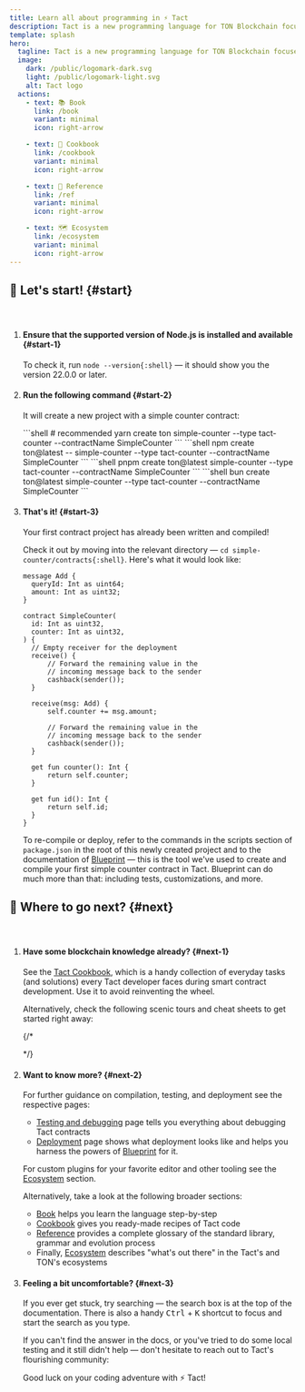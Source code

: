 ```yaml
---
title: Learn all about programming in ⚡ Tact
description: Tact is a new programming language for TON Blockchain focused on efficiency and simplicity. It is designed to be easy to learn and use, and to be a good fit for smart contracts.
template: splash
hero:
  tagline: Tact is a new programming language for TON Blockchain focused on efficiency and simplicity. It is designed to be easy to learn and use, and to be a good fit for smart contracts. Tact is a statically typed language with a simple syntax and a powerful type system.
  image:
    dark: /public/logomark-dark.svg
    light: /public/logomark-light.svg
    alt: Tact logo
  actions:
    - text: 📚 Book
      link: /book
      variant: minimal
      icon: right-arrow

    - text: 🍲 Cookbook
      link: /cookbook
      variant: minimal
      icon: right-arrow

    - text: 🔬 Reference
      link: /ref
      variant: minimal
      icon: right-arrow

    - text: 🗺️ Ecosystem
      link: /ecosystem
      variant: minimal
      icon: right-arrow
---
```



## 🚀 Let's start! {#start}

<p>ㅤ</p>

<Steps>

1. #### Ensure that the supported version of Node.js is installed and available {#start-1}

	 To check it, run `node --version{:shell}` — it should show you the version 22.0.0 or later.

2. #### Run the following command {#start-2}

   It will create a new project with a simple counter contract:

   <Tabs>
     <TabItem label="yarn" icon="seti:yarn">
       ```shell
       # recommended
       yarn create ton simple-counter --type tact-counter --contractName SimpleCounter
       ```
     </TabItem>
     <TabItem label="npm" icon="seti:npm">
       ```shell
       npm create ton@latest -- simple-counter --type tact-counter --contractName SimpleCounter
       ```
     </TabItem>
     <TabItem label="pnpm" icon="pnpm">
       ```shell
       pnpm create ton@latest simple-counter --type tact-counter --contractName SimpleCounter
       ```
     </TabItem>
     <TabItem label="bun" icon="bun">
       ```shell
       bun create ton@latest simple-counter --type tact-counter --contractName SimpleCounter
       ```
     </TabItem>
   </Tabs>

3. #### That's it! {#start-3}

   Your first contract project has already been written and compiled!

   Check it out by moving into the relevant directory — `cd simple-counter/contracts{:shell}`. Here's what it would look like:

	 ```tact
   message Add {
       queryId: Int as uint64;
       amount: Int as uint32;
   }

   contract SimpleCounter(
       id: Int as uint32,
       counter: Int as uint32,
   ) {
       // Empty receiver for the deployment
       receive() {
           // Forward the remaining value in the
           // incoming message back to the sender
           cashback(sender());
       }

       receive(msg: Add) {
           self.counter += msg.amount;

           // Forward the remaining value in the
           // incoming message back to the sender
           cashback(sender());
       }

       get fun counter(): Int {
           return self.counter;
       }

       get fun id(): Int {
           return self.id;
       }
   }
	 ```

   To re-compile or deploy, refer to the commands in the scripts section of `package.json` in the root of this newly created project and to the documentation of [Blueprint](https://github.com/ton-org/blueprint) — this is the tool we've used to create and compile your first simple counter contract in Tact. Blueprint can do much more than that: including tests, customizations, and more.

</Steps>

## 🤔 Where to go next? {#next}

<p>ㅤ</p>

<Steps>

1. #### Have some blockchain knowledge already? {#next-1}

   See the [Tact Cookbook](/cookbook), which is a handy collection of everyday tasks (and solutions) every Tact developer faces during smart contract development. Use it to avoid reinventing the wheel.

   Alternatively, check the following scenic tours and cheat sheets to get started right away:

   <CardGrid>
     <LinkCard
       title="🎒 Learn TON in Y minutes"
       href="/book/learn-ton-in-y-minutes"
     />
     <LinkCard
       title="⚡ Learn Tact in Y minutes"
       href="/book/learn-tact-in-y-minutes"
     />
   </CardGrid>

   {/*

   <CardGrid>
     <LinkCard
       title="💎 Coming from FunC (TON)"
       href="/book/cs/from-func"
     />
     <LinkCard
       title="🔷 Coming from Solidity (Ethereum)"
       href="/book/cs/from-solidity"
     />
   </CardGrid>

   */}

2. #### Want to know more? {#next-2}

   For further guidance on compilation, testing, and deployment see the respective pages:

   * [Testing and debugging](/book/debug) page tells you everything about debugging Tact contracts
   * [Deployment](/book/deploy) page shows what deployment looks like and helps you harness the powers of [Blueprint](https://github.com/ton-org/blueprint) for it.

   For custom plugins for your favorite editor and other tooling see the [Ecosystem](/ecosystem) section.

   Alternatively, take a look at the following broader sections:

   * [Book](/book) helps you learn the language step-by-step
   * [Cookbook](/cookbook) gives you ready-made recipes of Tact code
   * [Reference](/ref) provides a complete glossary of the standard library, grammar and evolution process
   * Finally, [Ecosystem](/ecosystem) describes "what's out there" in the Tact's and TON's ecosystems

   <CardGrid>
     <LinkCard
       title="📚 Read the Book of Tact"
       href="/book"
     />
     <LinkCard
       title="🍲 Grind the Cookbook"
       href="/cookbook"
     />
     <LinkCard
       title="🔬 Skim the Reference"
       href="/ref"
     />
     <LinkCard
       title="🗺️ Embrace the Ecosystem"
       href="/ecosystem"
     />
   </CardGrid>

3. #### Feeling a bit uncomfortable? {#next-3}

   If you ever get stuck, try searching — the search box is at the top of the documentation. There is also a handy <kbd>Ctrl</kbd> + <kbd>K</kbd> shortcut to focus and start the search as you type.

   If you can't find the answer in the docs, or you've tried to do some local testing and it still didn't help — don't hesitate to reach out to Tact's flourishing community:

   <CardGrid>
     <LinkCard
       title="✈️ Telegram Group"
       href="https://t.me/tactlang"
     />
     <LinkCard
       title="🐦 X/Twitter"
       href="https://twitter.com/tact_language"
     />
   </CardGrid>

   Good luck on your coding adventure with ⚡ Tact!

</Steps>
